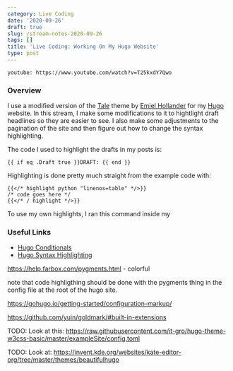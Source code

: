 ```yaml
---
category: Live Coding
date: '2020-09-26'
draft: true
slug: /stream-notes-2020-09-26
tags: []
title: 'Live Coding: Working On My Hugo Website'
type: post
---
```



`youtube: https://www.youtube.com/watch?v=T25kxdY7Qwo`

### Overview

I use a modified version of the [Tale](https://themes.gohugo.io/tale-hugo/) theme by [Emiel Hollander](https://www.emielhollander.nl) for my [Hugo](https://gohugo.io) website. In this stream, I make some modifications to it to hightlight draft headlines so they are easier to see. I also make some adjustments to the pagination of the site and then figure out how to change the syntax highlighting. 

The code I used to highlight the drafts in my posts is:

```python{numberLines: true}
{{ if eq .Draft true }}DRAFT: {{ end }}
```	

Highlighting is done pretty much straight from the example code with:

```go{numberLines: true}
{{</* highlight python "linenos=table" */>}}
/* code goes here */
{{</* / highlight */>}}
```


To use my own highlights, I ran this command inside my 






### Useful Links

- [Hugo Conditionals](https://www.mikedane.com/static-site-generators/hugo/conditionals/)
- [Hugo Syntax Highlighting](https://gohugo.io/content-management/syntax-highlighting/)

	






https://help.farbox.com/pygments.html - colorful


note that code highligthing should be done with the pygments thing in the config file at the root of the hugo site. 


https://gohugo.io/getting-started/configuration-markup/


https://github.com/yuin/goldmark/#built-in-extensions

TODO: Look at this: https://raw.githubusercontent.com/it-gro/hugo-theme-w3css-basic/master/exampleSite/config.toml

TODO: Look at: https://invent.kde.org/websites/kate-editor-org/tree/master/themes/beautifulhugo
